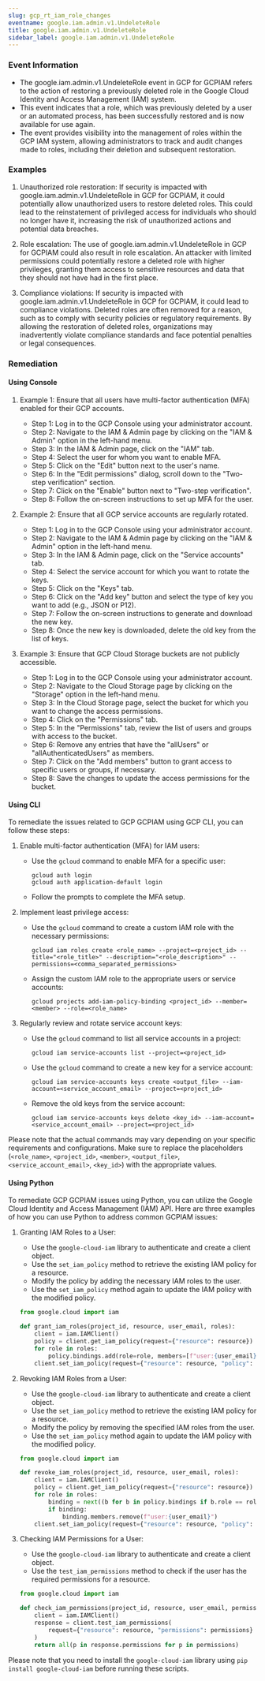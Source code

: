 ```yaml
--- 
slug: gcp_rt_iam_role_changes
eventname: google.iam.admin.v1.UndeleteRole
title: google.iam.admin.v1.UndeleteRole
sidebar_label: google.iam.admin.v1.UndeleteRole
---
```

                       
### Event Information

- The google.iam.admin.v1.UndeleteRole event in GCP for GCPIAM refers to the action of restoring a previously deleted role in the Google Cloud Identity and Access Management (IAM) system.
- This event indicates that a role, which was previously deleted by a user or an automated process, has been successfully restored and is now available for use again.
- The event provides visibility into the management of roles within the GCP IAM system, allowing administrators to track and audit changes made to roles, including their deletion and subsequent restoration.


### Examples

1. Unauthorized role restoration: If security is impacted with google.iam.admin.v1.UndeleteRole in GCP for GCPIAM, it could potentially allow unauthorized users to restore deleted roles. This could lead to the reinstatement of privileged access for individuals who should no longer have it, increasing the risk of unauthorized actions and potential data breaches.

2. Role escalation: The use of google.iam.admin.v1.UndeleteRole in GCP for GCPIAM could also result in role escalation. An attacker with limited permissions could potentially restore a deleted role with higher privileges, granting them access to sensitive resources and data that they should not have had in the first place.

3. Compliance violations: If security is impacted with google.iam.admin.v1.UndeleteRole in GCP for GCPIAM, it could lead to compliance violations. Deleted roles are often removed for a reason, such as to comply with security policies or regulatory requirements. By allowing the restoration of deleted roles, organizations may inadvertently violate compliance standards and face potential penalties or legal consequences.

### Remediation

#### Using Console

1. Example 1: Ensure that all users have multi-factor authentication (MFA) enabled for their GCP accounts.
   - Step 1: Log in to the GCP Console using your administrator account.
   - Step 2: Navigate to the IAM & Admin page by clicking on the "IAM & Admin" option in the left-hand menu.
   - Step 3: In the IAM & Admin page, click on the "IAM" tab.
   - Step 4: Select the user for whom you want to enable MFA.
   - Step 5: Click on the "Edit" button next to the user's name.
   - Step 6: In the "Edit permissions" dialog, scroll down to the "Two-step verification" section.
   - Step 7: Click on the "Enable" button next to "Two-step verification".
   - Step 8: Follow the on-screen instructions to set up MFA for the user.

2. Example 2: Ensure that all GCP service accounts are regularly rotated.
   - Step 1: Log in to the GCP Console using your administrator account.
   - Step 2: Navigate to the IAM & Admin page by clicking on the "IAM & Admin" option in the left-hand menu.
   - Step 3: In the IAM & Admin page, click on the "Service accounts" tab.
   - Step 4: Select the service account for which you want to rotate the keys.
   - Step 5: Click on the "Keys" tab.
   - Step 6: Click on the "Add key" button and select the type of key you want to add (e.g., JSON or P12).
   - Step 7: Follow the on-screen instructions to generate and download the new key.
   - Step 8: Once the new key is downloaded, delete the old key from the list of keys.

3. Example 3: Ensure that GCP Cloud Storage buckets are not publicly accessible.
   - Step 1: Log in to the GCP Console using your administrator account.
   - Step 2: Navigate to the Cloud Storage page by clicking on the "Storage" option in the left-hand menu.
   - Step 3: In the Cloud Storage page, select the bucket for which you want to change the access permissions.
   - Step 4: Click on the "Permissions" tab.
   - Step 5: In the "Permissions" tab, review the list of users and groups with access to the bucket.
   - Step 6: Remove any entries that have the "allUsers" or "allAuthenticatedUsers" as members.
   - Step 7: Click on the "Add members" button to grant access to specific users or groups, if necessary.
   - Step 8: Save the changes to update the access permissions for the bucket.

#### Using CLI

To remediate the issues related to GCP GCPIAM using GCP CLI, you can follow these steps:

1. Enable multi-factor authentication (MFA) for IAM users:
   - Use the `gcloud` command to enable MFA for a specific user:
     ```
     gcloud auth login
     gcloud auth application-default login
     ```
   - Follow the prompts to complete the MFA setup.

2. Implement least privilege access:
   - Use the `gcloud` command to create a custom IAM role with the necessary permissions:
     ```
     gcloud iam roles create <role_name> --project=<project_id> --title="<role_title>" --description="<role_description>" --permissions=<comma_separated_permissions>
     ```
   - Assign the custom IAM role to the appropriate users or service accounts:
     ```
     gcloud projects add-iam-policy-binding <project_id> --member=<member> --role=<role_name>
     ```

3. Regularly review and rotate service account keys:
   - Use the `gcloud` command to list all service accounts in a project:
     ```
     gcloud iam service-accounts list --project=<project_id>
     ```
   - Use the `gcloud` command to create a new key for a service account:
     ```
     gcloud iam service-accounts keys create <output_file> --iam-account=<service_account_email> --project=<project_id>
     ```
   - Remove the old keys from the service account:
     ```
     gcloud iam service-accounts keys delete <key_id> --iam-account=<service_account_email> --project=<project_id>
     ```

Please note that the actual commands may vary depending on your specific requirements and configurations. Make sure to replace the placeholders (`<role_name>`, `<project_id>`, `<member>`, `<output_file>`, `<service_account_email>`, `<key_id>`) with the appropriate values.

#### Using Python

To remediate GCP GCPIAM issues using Python, you can utilize the Google Cloud Identity and Access Management (IAM) API. Here are three examples of how you can use Python to address common GCPIAM issues:

1. Granting IAM Roles to a User:
   - Use the `google-cloud-iam` library to authenticate and create a client object.
   - Use the `set_iam_policy` method to retrieve the existing IAM policy for a resource.
   - Modify the policy by adding the necessary IAM roles to the user.
   - Use the `set_iam_policy` method again to update the IAM policy with the modified policy.

   ```python
   from google.cloud import iam

   def grant_iam_roles(project_id, resource, user_email, roles):
       client = iam.IAMClient()
       policy = client.get_iam_policy(request={"resource": resource})
       for role in roles:
           policy.bindings.add(role=role, members=[f"user:{user_email}"])
       client.set_iam_policy(request={"resource": resource, "policy": policy})
   ```

2. Revoking IAM Roles from a User:
   - Use the `google-cloud-iam` library to authenticate and create a client object.
   - Use the `set_iam_policy` method to retrieve the existing IAM policy for a resource.
   - Modify the policy by removing the specified IAM roles from the user.
   - Use the `set_iam_policy` method again to update the IAM policy with the modified policy.

   ```python
   from google.cloud import iam

   def revoke_iam_roles(project_id, resource, user_email, roles):
       client = iam.IAMClient()
       policy = client.get_iam_policy(request={"resource": resource})
       for role in roles:
           binding = next((b for b in policy.bindings if b.role == role), None)
           if binding:
               binding.members.remove(f"user:{user_email}")
       client.set_iam_policy(request={"resource": resource, "policy": policy})
   ```

3. Checking IAM Permissions for a User:
   - Use the `google-cloud-iam` library to authenticate and create a client object.
   - Use the `test_iam_permissions` method to check if the user has the required permissions for a resource.

   ```python
   from google.cloud import iam

   def check_iam_permissions(project_id, resource, user_email, permissions):
       client = iam.IAMClient()
       response = client.test_iam_permissions(
           request={"resource": resource, "permissions": permissions}
       )
       return all(p in response.permissions for p in permissions)
   ```

Please note that you need to install the `google-cloud-iam` library using `pip install google-cloud-iam` before running these scripts.


 